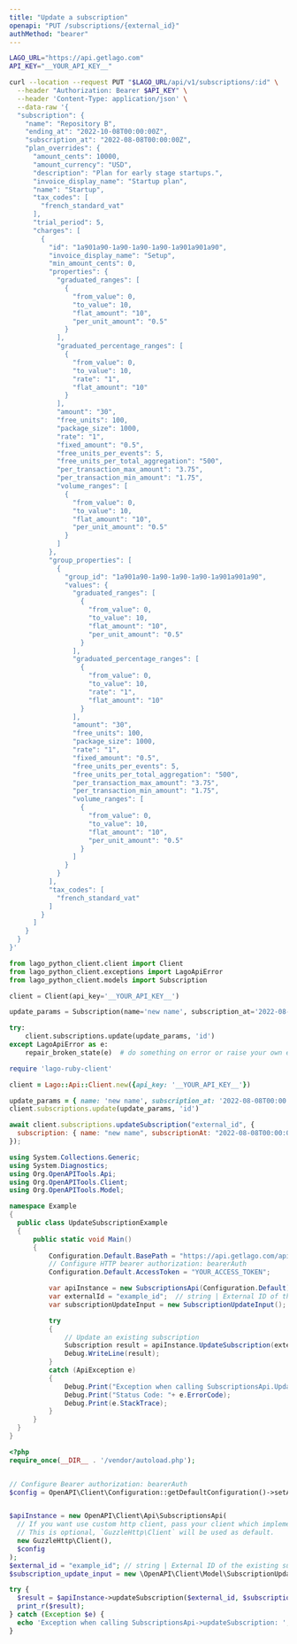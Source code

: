 ```yaml
---
title: "Update a subscription"
openapi: "PUT /subscriptions/{external_id}"
authMethod: "bearer"
---
```


<RequestExample>

```bash cURL
LAGO_URL="https://api.getlago.com"
API_KEY="__YOUR_API_KEY__"

curl --location --request PUT "$LAGO_URL/api/v1/subscriptions/:id" \
  --header "Authorization: Bearer $API_KEY" \
  --header 'Content-Type: application/json' \
  --data-raw '{
  "subscription": {
    "name": "Repository B",
    "ending_at": "2022-10-08T00:00:00Z",
    "subscription_at": "2022-08-08T00:00:00Z",
    "plan_overrides": {
      "amount_cents": 10000,
      "amount_currency": "USD",
      "description": "Plan for early stage startups.",
      "invoice_display_name": "Startup plan",
      "name": "Startup",
      "tax_codes": [
        "french_standard_vat"
      ],
      "trial_period": 5,
      "charges": [
        {
          "id": "1a901a90-1a90-1a90-1a90-1a901a901a90",
          "invoice_display_name": "Setup",
          "min_amount_cents": 0,
          "properties": {
            "graduated_ranges": [
              {
                "from_value": 0,
                "to_value": 10,
                "flat_amount": "10",
                "per_unit_amount": "0.5"
              }
            ],
            "graduated_percentage_ranges": [
              {
                "from_value": 0,
                "to_value": 10,
                "rate": "1",
                "flat_amount": "10"
              }
            ],
            "amount": "30",
            "free_units": 100,
            "package_size": 1000,
            "rate": "1",
            "fixed_amount": "0.5",
            "free_units_per_events": 5,
            "free_units_per_total_aggregation": "500",
            "per_transaction_max_amount": "3.75",
            "per_transaction_min_amount": "1.75",
            "volume_ranges": [
              {
                "from_value": 0,
                "to_value": 10,
                "flat_amount": "10",
                "per_unit_amount": "0.5"
              }
            ]
          },
          "group_properties": [
            {
              "group_id": "1a901a90-1a90-1a90-1a90-1a901a901a90",
              "values": {
                "graduated_ranges": [
                  {
                    "from_value": 0,
                    "to_value": 10,
                    "flat_amount": "10",
                    "per_unit_amount": "0.5"
                  }
                ],
                "graduated_percentage_ranges": [
                  {
                    "from_value": 0,
                    "to_value": 10,
                    "rate": "1",
                    "flat_amount": "10"
                  }
                ],
                "amount": "30",
                "free_units": 100,
                "package_size": 1000,
                "rate": "1",
                "fixed_amount": "0.5",
                "free_units_per_events": 5,
                "free_units_per_total_aggregation": "500",
                "per_transaction_max_amount": "3.75",
                "per_transaction_min_amount": "1.75",
                "volume_ranges": [
                  {
                    "from_value": 0,
                    "to_value": 10,
                    "flat_amount": "10",
                    "per_unit_amount": "0.5"
                  }
                ]
              }
            }
          ],
          "tax_codes": [
            "french_standard_vat"
          ]
        }
      ]
    }
  }
}'
```

```python Python
from lago_python_client.client import Client
from lago_python_client.exceptions import LagoApiError
from lago_python_client.models import Subscription

client = Client(api_key='__YOUR_API_KEY__')

update_params = Subscription(name='new name', subscription_at='2022-08-08T00:00:00Z', ending_at= '2023-08-08T00:00:00Z')

try:
    client.subscriptions.update(update_params, 'id')
except LagoApiError as e:
    repair_broken_state(e)  # do something on error or raise your own exception
```

```ruby Ruby
require 'lago-ruby-client'

client = Lago::Api::Client.new({api_key: '__YOUR_API_KEY__'})

update_params = { name: 'new name', subscription_at: '2022-08-08T00:00:00Z', ending_at: '2022-08-08T00:00:00Z' }
client.subscriptions.update(update_params, 'id')
```

```js Javascript
await client.subscriptions.updateSubscription("external_id", {
  subscription: { name: "new name", subscriptionAt: "2022-08-08T00:00:00Z", endingAt: "2023-08-08T00:00:00Z" },
});
```

```csharp C#
using System.Collections.Generic;
using System.Diagnostics;
using Org.OpenAPITools.Api;
using Org.OpenAPITools.Client;
using Org.OpenAPITools.Model;

namespace Example
{
  public class UpdateSubscriptionExample
  {
      public static void Main()
      {
          Configuration.Default.BasePath = "https://api.getlago.com/api/v1";
          // Configure HTTP bearer authorization: bearerAuth
          Configuration.Default.AccessToken = "YOUR_ACCESS_TOKEN";

          var apiInstance = new SubscriptionsApi(Configuration.Default);
          var externalId = "example_id";  // string | External ID of the existing subscription
          var subscriptionUpdateInput = new SubscriptionUpdateInput(); // SubscriptionUpdateInput | Update an existing subscription

          try
          {
              // Update an existing subscription
              Subscription result = apiInstance.UpdateSubscription(externalId, subscriptionUpdateInput);
              Debug.WriteLine(result);
          }
          catch (ApiException e)
          {
              Debug.Print("Exception when calling SubscriptionsApi.UpdateSubscription: " + e.Message );
              Debug.Print("Status Code: "+ e.ErrorCode);
              Debug.Print(e.StackTrace);
          }
      }
  }
}
```

```php PHP
<?php
require_once(__DIR__ . '/vendor/autoload.php');


// Configure Bearer authorization: bearerAuth
$config = OpenAPI\Client\Configuration::getDefaultConfiguration()->setAccessToken('YOUR_ACCESS_TOKEN');


$apiInstance = new OpenAPI\Client\Api\SubscriptionsApi(
  // If you want use custom http client, pass your client which implements `GuzzleHttp\ClientInterface`.
  // This is optional, `GuzzleHttp\Client` will be used as default.
  new GuzzleHttp\Client(),
  $config
);
$external_id = "example_id"; // string | External ID of the existing subscription
$subscription_update_input = new \OpenAPI\Client\Model\SubscriptionUpdateInput(); // \OpenAPI\Client\Model\SubscriptionUpdateInput | Update an existing subscription

try {
  $result = $apiInstance->updateSubscription($external_id, $subscription_update_input);
  print_r($result);
} catch (Exception $e) {
  echo 'Exception when calling SubscriptionsApi->updateSubscription: ', $e->getMessage(), PHP_EOL;
}
```

</RequestExample>

